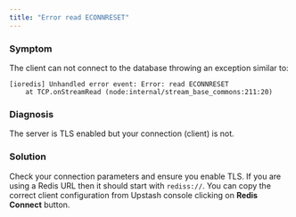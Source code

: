 ```yaml
---
title: "Error read ECONNRESET"
---
```

### Symptom
The client can not connect to the database throwing an exception similar to:
```
[ioredis] Unhandled error event: Error: read ECONNRESET
    at TCP.onStreamRead (node:internal/stream_base_commons:211:20)
```
### Diagnosis
The server is TLS enabled but your connection (client) is not.
### Solution
Check your connection parameters and ensure you enable TLS.
If you are using a Redis URL then it should start with `rediss://`.
You can copy the correct client configuration from Upstash console clicking on
**Redis Connect** button.